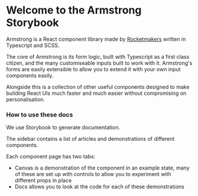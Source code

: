 
<Meta title="Introduction" />

# Welcome to the Armstrong Storybook

Armstrong is a React component library made by [Rocketmakers](rocketmakers.com/) written in Typescript and SCSS.

The core of Armstrong is its form logic, built with Typescript as a first class citizen, and the many customiseable inputs built to work with it. Armstrong's forms are easily extensible to allow you to extend it with your own input components easily.

Alongside this is a collection of other useful components designed to make building React UIs much faster and much easier without compromising on personalisation.

### How to use these docs

We use Storybook to generate documentation.

The sidebar contains a list of articles and demonstrations of different components.

Each component page has two tabs:

- Canvas is a demonstration of the component in an example state, many of these are set up with controls to allow you to experiment with different props in place
- Docs allows you to look at the code for each of these demonstrations
